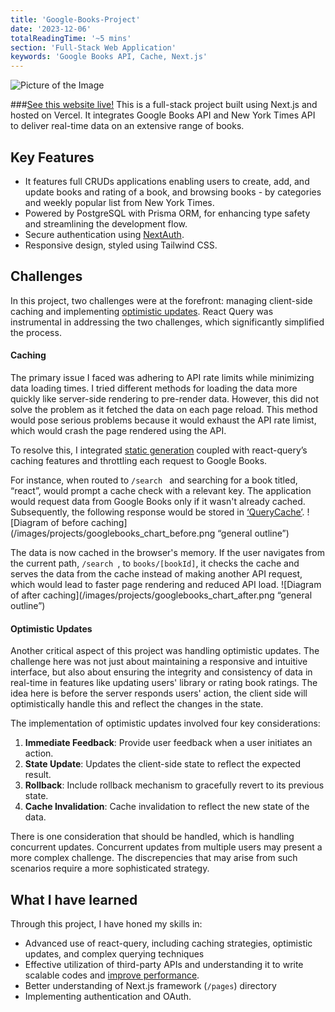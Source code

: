 ```yaml
---
title: 'Google-Books-Project'
date: '2023-12-06'
totalReadingTime: '~5 mins'
section: 'Full-Stack Web Application'
keywords: 'Google Books API, Cache, Next.js'
---
```


![Picture of the Image](/images/projects/googlebooks.png "Scenic View")

###[See this website live!](https://google-books-library.vercel.app/)
This is a full-stack project built using Next.js and hosted on Vercel. It integrates Google Books API and New York Times API to deliver real-time data on an extensive range of books. 

## Key Features
-	It features full CRUDs applications enabling users to create, add, and update books and rating of a book, and browsing books - by categories and weekly popular list from New York Times. 
-	Powered by PostgreSQL with Prisma ORM, for enhancing type safety and streamlining the development flow.
-	Secure authentication using [NextAuth](https://next-auth.js.org/v3/adapters/prisma).
-	Responsive design, styled using Tailwind CSS.

## Challenges
In this project, two challenges were at the forefront: managing client-side caching and implementing [optimistic updates](https://tanstack.com/query/v4/docs/react/guides/optimistic-updates). React Query was instrumental in addressing the two challenges, which significantly simplified the process.

#### Caching
The primary issue I faced was adhering to API rate limits while minimizing data loading times. I tried different methods for loading the data more quickly like server-side rendering to pre-render data. However, this did not solve the problem as it fetched the data on each page reload. This method would pose serious problems because it would exhaust the API rate limist, which would crash the page rendered using the API.

To resolve this, I integrated [static generation](https://nextjs.org/docs/pages/building-your-application/rendering/static-site-generation) coupled with react-query’s caching features and throttling each request to Google Books.

For instance, when routed to ```/search ``` and searching for a book titled, “react”, would prompt a cache check with a relevant key. The application would request data from Google Books only if it wasn't already cached. Subsequently, the following response would be stored in [‘QueryCache’]( https://tanstack.com/query/v4/docs/react/reference/QueryCache).
![Diagram of before caching](/images/projects/googlebooks_chart_before.png “general outline”)

The data is now cached in the browser's memory. If the user navigates from the current path, ```/search ```, to ```books/[bookId]```, it checks the cache and serves the data from the cache instead of making another API request, which would lead to faster page rendering and reduced API load. 
![Diagram of after caching](/images/projects/googlebooks_chart_after.png “general outline”)

#### Optimistic Updates

Another critical aspect of this project was handling optimistic updates. The challenge here was not just about maintaining a responsive and intuitive interface, but also about ensuring the integrity and consistency of data in real-time in features like updating users' library or rating book ratings. The idea here is before the server responds users' action, the client side will optimistically handle this and reflect the changes in the state.

The implementation of optimistic updates involved four key considerations:
1. **Immediate Feedback**: Provide user feedback when a user initiates an action.
2. **State Update**: Updates the client-side state to reflect the expected result. 
3. **Rollback**: Include rollback mechanism to gracefully revert to its previous state.
4. **Cache Invalidation**: Cache invalidation to reflect the new state of the data.

There is one consideration that should be handled, which is handling concurrent updates. Concurrent updates from multiple users may present a more complex challenge. The discrepencies that may arise from such scenarios require a more sophisticated strategy.

## What I have learned
Through this project, I have honed my skills in:
-	Advanced use of react-query, including caching strategies, optimistic updates, and complex querying techniques 
-	Effective utilization of third-party APIs and understanding it to write scalable codes and [improve performance]( https://developers.google.com/books/docs/v1/performance). 
-	Better understanding of Next.js framework (```/pages```) directory
-	Implementing authentication and OAuth.
